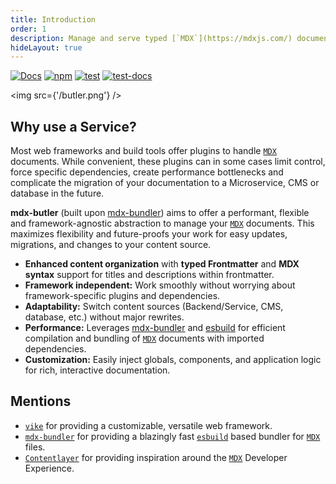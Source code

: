 ```yaml
---
title: Introduction
order: 1
description: Manage and serve typed [`MDX`](https://mdxjs.com/) documents in applications, that use Server *Side Rendering* or *Static Site Generation*.
hideLayout: true
---
```


[![Docs](https://img.shields.io/badge/docs-online-green)](https://mdx-butler.com/)
[![npm](https://img.shields.io/badge/npm-online-red)](https://www.npmjs.com/package/mdx-butler)
[![test](https://github.com/NicoZweifel/mdx-butler/actions/workflows/test.yml/badge.svg)](https://github.com/NicoZweifel/mdx-butler/actions/workflows/test.yml)
[![test-docs](https://github.com/NicoZweifel/mdx-butler/actions/workflows/test-docs.yml/badge.svg)](https://github.com/NicoZweifel/mdx-butler/actions/workflows/test-docs.yml)

<img src={'/butler.png'} />

## Why use a Service?

Most web frameworks and build tools offer plugins to handle [`MDX`](https://mdxjs.com/) documents.
While convenient, these plugins can in some cases limit control, force specific dependencies,
create performance bottlenecks and complicate the migration of your documentation to a Microservice, CMS or database in the future.

**mdx-butler** (built upon [mdx-bundler](https://github.com/kentcdodds/mdx-bundler)) aims to offer a performant,
flexible and framework-agnostic abstraction to manage your [`MDX`](https://mdxjs.com/) documents.
This maximizes flexibility and future-proofs your work for easy updates, migrations, and changes to your content source.

- **Enhanced content organization** with **typed Frontmatter** and **MDX syntax** support for titles and descriptions within frontmatter.
- **Framework independent:** Work smoothly without worrying about framework-specific plugins and dependencies.
- **Adaptability:** Switch content sources (Backend/Service, CMS, database, etc.) without major rewrites.
- **Performance:** Leverages [mdx-bundler](https://github.com/kentcdodds/mdx-bundler) and [esbuild](https://esbuild.github.io/) for efficient compilation and bundling of [`MDX`](https://mdxjs.com/) documents with imported dependencies.
- **Customization:** Easily inject globals, components, and application logic for rich, interactive documentation.

## Mentions

- [`vike`](https://vike.dev/) for providing a customizable, versatile web framework.
- [`mdx-bundler`](https://github.com/kentcdodds/mdx-bundler) for providing a blazingly fast [`esbuild`](https://esbuild.github.io/mdx-bundler) based bundler for [`MDX`](https://mdxjs.com/) files.
- [`Contentlayer`](https://contentlayer.dev/) for providing inspiration around the [`MDX`](https://mdxjs.com/) Developer Experience.
